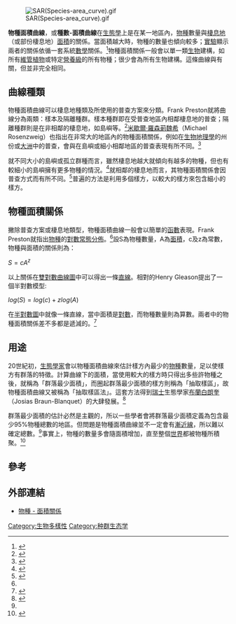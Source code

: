 [[Image:SAR(Species-area_curve).gif|thumb]]

'''物種面積曲線'''，或'''種數-面積曲線'''在[[生態學|生態學]]上是在某一地區內，[[物種|物種]]數量與[[棲息地|棲息地]]（或部份棲息地）[[面積|面積]]的關係。當面積越大時，物種的數量也傾向較多；[[實驗|實驗]]顯示兩者的關係依循一套系統[[數學|數學]]關係。<ref>{{Cite journal en|url=http://www3.interscience.wiley.com/journal/118634038/abstract|author=Drakare S, Lennon J.L., Hillebrand H.|year=2006|title=The imprint of the geographical, evolutionary and ecological context on species-area relationships|journal=Ecology Letters|volume=9|issue=2|pages=215–27}}{{Dead link|date=2019年4月 |bot=InternetArchiveBot |fix-attempted=yes }}</ref>物種面積關係一般會以單一類[[生物|生物]]建構，如所有[[維管植物|維管植物]]或特定[[營養級|營養級]]的所有物種；很少會為所有生物建構。這條曲線與{{link-en|物種發現曲線|Species discovery curve}}有關，但並非完全相同。

==曲線種類==
物種面積曲線可以棲息地種類及所使用的普查方案來分類。Frank Preston就將曲線分為兩類：樣本及隔離種群。樣本種群即在受普查地區內相鄰棲息地的普查；隔離種群則是在非相鄰的棲息地，如島嶼等。<ref name=Preston>{{Cite journal en|author=Preston, F.W.|year=1962|title=The canonical distribution of commonness and rarity: Part I|journal=Ecology|volume=43|pages=185-215 & 431-432}}</ref>[[米歇爾·羅森莿魏希|米歇爾·羅森莿魏希]]（Michael Rosenzweig）也指出在非常大的地區內的物種面積關係，例如在[[生物地理學|生物地理學]]的州份或[[大洲|大洲]]中的普查，會與在島嶼或細小相鄰地區的普查表現有所不同。<ref>{{Cite book en|author=Rosenzweig, M.L.|year=1995|title=Species Diversity in Space and Time|publisher=Cambridge University Press|location=Cambridge}}</ref>

就不同大小的島嶼或孤立群種而言，雖然棲息地越大就傾向有越多的物種，但也有較細小的島嶼擁有更多物種的情況。<ref>{{Cite book en|author=MacArthur and Wilson|year=1967|title=The Theory of Island Biogeography|publisher=Princeton University Press|location=Princeton, NJ}}</ref>就相鄰的棲息地而言，其物種面積關係會因普查方式而有所不同。<ref>{{Cite journal en|author=Scheiner, S.M.|year=2003|title=Six types of species-area curves|journal=Global Ecology and Biogeography|volume=12|pages=441-7}}</ref>普遍的方法是利用多個樣方，以較大的樣方來包含細小的樣方。

==物種面積關係==
撇除普查方案或棲息地類型，物種面積曲線一般會以簡單的[[函數|函數]]表現。Frank Preston就指出[[物種|物種]]的[[對數常態分佈|對數常態分佈]]。<ref name=Preston />設S為物種數量，A為[[面積|面積]]，c及z為常數，物種與面積的關係則為：

<math>S = cA^z</math>

以上關係在[[雙對數曲線圖|雙對數曲線圖]]中可以得出一條[[直線|直線]]。相對的Henry Gleason提出了一個半對數模型:

<math>log(S) = log(c) + z log(A)</math>

在[[半對數圖|半對數圖]]中就像一條直線，當中面積是[[對數|對數]]，而物種數量則為算數。兩者中的物種面積關係差不多都是遞減的。<ref>{{Cite journal en|author=Arrhenius, O.|year=1921|url=http://www.jstor.org/pss/2255763|title=Species and Area|journal=J. Ecol.|volume=9|pages=95-9}}</ref>

==用途==
20世紀初，[[生態學|生態學家]]會以物種面積曲線來估計樣方內最少的[[物種|物種]]數量，足以使樣方有群落的特徵。計算曲線下的面積，當使用較大的樣方時只得出多些許物種之後，就稱為「群落最少面積」，而圈起群落最少面積的樣方則稱為「抽取樣區」，故物種面積曲線又被稱為「抽取樣區法」。這套方法得到[[瑞士|瑞士]]生態學家[[布蘭白朗奎|布蘭白朗奎]]（Josias Braun-Blanquet）的大肆發展。<ref name=Barbour>{{Cite book en|author=Barbour, M. G., Burk, J. H., & Pitts, W. D.|year=1980|title=Terrestrial plant ecology|publisher=Menlo Park CA: Benjamin/Cummings|pages=Pp. 158-160}}</ref>

群落最少面積的估計必然是主觀的，所以一些學者會將群落最少面積定義為包含最少95%物種總數的地區。但問題是物種面積曲線並不一定會有[[漸近線|漸近線]]，所以難以確定總數。<ref name=Barbour />事實上，物種的數量多會隨面積增加，直至整個[[世界|世界]]都被物種所積聚。<ref>{{Cite journal en|author=Williamson, M., K.J. Gaston, and W.M. Lonsdale|year=2001|title=The species-area relationship does not have any asymptote!|url=https://archive.org/details/sim_journal-of-biogeography_2001-07_28_7/page/827|journal=Journal of Biogeography|volume=28|pages=827-30}}</ref>

==參考==
{{reflist|2}}

==外部連結==
* {{En}}  [http://math.hws.edu/~mitchell/SpeciesArea/speciesAreaText.html 物種 - 面積關係] {{Wayback|url=http://math.hws.edu/~mitchell/SpeciesArea/speciesAreaText.html |date=20200129130437 }}

{{模型化生态系统}}

[[Category:生物多樣性|Category:生物多樣性]]
[[Category:种群生态学|Category:种群生态学]]